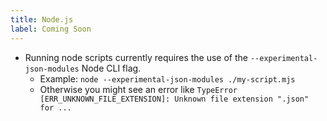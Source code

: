 ```yaml
---
title: Node.js
label: Coming Soon
---
```


- Running node scripts currently requires the use of the `--experimental-json-modules` Node CLI flag.
  - Example: `node --experimental-json-modules ./my-script.mjs`
  - Otherwise you might see an error like `TypeError [ERR_UNKNOWN_FILE_EXTENSION]: Unknown file extension ".json" for ...`